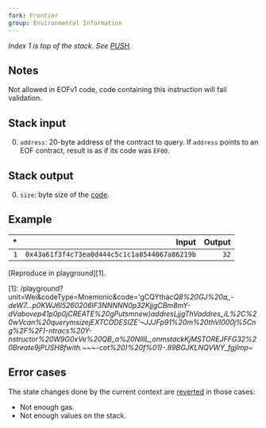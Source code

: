 ```yaml
---
fork: Frontier
group: Environmental Information
---
```


*Index 1 is top of the stack. See [PUSH](/#60).*

## Notes

Not allowed in EOFv1 code, code containing this instruction will fail validation.

## Stack input

0. `address`: 20-byte address of the contract to query. If `address` points to an EOF contract, result is as if its code was `EF00`.

## Stack output

0. `size`: byte size of the [code](/about).

## Example

| * | Input | Output |
|--:|------:|-------:|
| `1` | `0x43a61f3f4c73ea0d444c5c1c1a8544067a86219b` | `32` |

[Reproduce in playground][1].

[1]: /playground?unit=Wei&codeType=Mnemonic&code='gCQYtha*cQ8%20GJ%20a_-deW7...p0KWJ6l5260206lF3NNNNN0p32KjjgCBm8mY-dVabovep41p0p0jCREATE%20gPutsmnew)addresLjjgThVaddres_iL%2C%20wVcan%20querymsizejEXTCODESIZE'~JJJFp91%20m%20thVl000j%5Cng%2F%2F)-ntrac*_s%20Y-nstructor%20W9G0xVe%20QB_a%20NlllL_onmstackKjMSTOREJFFG32%20Breate9jPUSH8fwith.~~~-co*t%20)%20f%01)*-.89BGJKLNQVWY_fgjlmp~_

## Error cases

The state changes done by the current context are [reverted](#FD) in those cases:
- Not enough gas.
- Not enough values on the stack.
